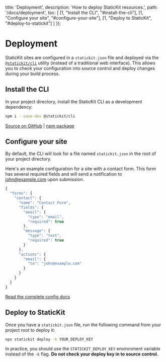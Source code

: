 
  title: 'Deployment',
  description: 'How to deploy StaticKit resources.',
  path: '/docs/deployment',
  toc: [
    [1, "Install the CLI", "#install-the-cli"],
    [1, "Configure your site", "#configure-your-site"],
    [1, "Deploy to StaticKit", "#deploy-to-statickit"]
  ]
});

# Deployment

StaticKit sites are configured in a `statickit.json` file and deployed via the [`@statickit/cli`](https://github.com/unstacked/statickit-cli) utility (instead of a traditional web interface). This allows you to check your configuration into source control and deploy changes during your build process.

## Install the CLI

In your project directory, install the StaticKit CLI as a development dependency:

```bash
npm i --save-dev @statickit/cli
```

[Source on GitHub](https://github.com/unstacked/statickit-cli) | [npm package](https://www.npmjs.com/package/@statickit/cli)

## Configure your site

By default, the CLI will look for a file named `statickit.json` in the root of your project directory.

Here's an example configuration for a site with a contact form. This form has several required fields and will send a notification to john@example.com upon submission.

```js
{
  "forms": {
    "contact": {
      "name": "Contact Form",
      "fields": {
        "email": {
          "type": "email",
          "required": true
        },
        "message": {
          "type": "text",
          "required": true
        }
      },
      "actions": {
        "email": {
          "to": "john@example.com" 
        }
      }
    }
  }
}
```

<ArrowItem>
  <a href="/docs/deployment/config" className="font-semibold text-indigo-600">Read the complete config docs</a>
</ArrowItem>

## Deploy to StaticKit

Once you have a `statickit.json` file, run the following command from your project root to deploy it:

```bash
npx statickit deploy -k YOUR_DEPLOY_KEY
```

In practice, you should use the `STATICKIT_DEPLOY_KEY` environment variable instead of the `-k` flag. **Do not check your deploy key in to source control.**
